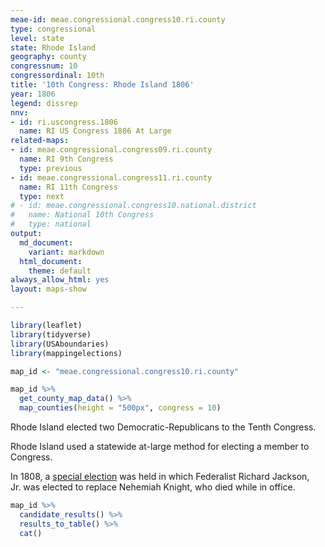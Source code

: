 ```yaml
---
meae-id: meae.congressional.congress10.ri.county
type: congressional
level: state
state: Rhode Island
geography: county
congressnum: 10
congressordinal: 10th
title: '10th Congress: Rhode Island 1806'
year: 1806
legend: dissrep
nnv:
- id: ri.uscongress.1806
  name: RI US Congress 1806 At Large
related-maps:
- id: meae.congressional.congress09.ri.county
  name: RI 9th Congress
  type: previous
- id: meae.congressional.congress11.ri.county
  name: RI 11th Congress
  type: next
# - id: meae.congressional.congress10.national.district
#   name: National 10th Congress
#   type: national
output:
  md_document:
    variant: markdown
  html_document:
    theme: default
always_allow_html: yes
layout: maps-show

---
```


```r
library(leaflet)
library(tidyverse)
library(USAboundaries)
library(mappingelections)

map_id <- "meae.congressional.congress10.ri.county"
```

<div class="map">

```r
map_id %>%
  get_county_map_data() %>%
  map_counties(height = "500px", congress = 10)
```

</div>

Rhode Island elected two Democratic-Republicans to the Tenth Congress.

Rhode Island used a statewide at-large method for electing a member to Congress.

In 1808, a [special election](https://elections.lib.tufts.edu/catalog/tufts:ri.uscongress.special.1808) was held in which Federalist Richard Jackson, Jr. was elected to replace Nehemiah Knight, who died while in office.

<div class="results-table">

```r
map_id %>%
  candidate_results() %>%
  results_to_table() %>%
  cat()
```

</div>
